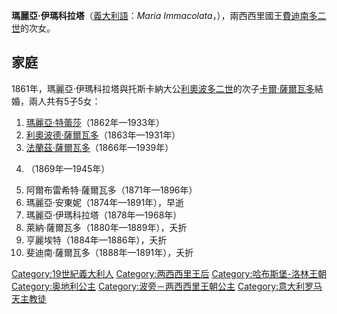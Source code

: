 {{Unreferenced|time=2020-10-13T08:17:57+00:00}}
{{Infobox royalty
| name         = 瑪麗亞·伊瑪科拉塔
| image        = Princess Maria Immaculata of the Two Sicilies.jpg
| birth_date   = {{birth date|1844|4|14|df=y}}
| birth_place  = [[那不勒斯|那不勒斯]]
| death_date   = {{death date and age|1899|2|18|1844|4|14|df=y}}
| death_place  = [[維也納|維也納]]
| burial_place = [[皇家墓穴_(維也納)|維也納皇家墓穴]]
| house        = [[波旁-兩西西里王朝|波旁-兩西西里王朝]]
| father       = [[費迪南多二世_(兩西西里)|費迪南多二世]]
| mother       = [[奧地利的瑪麗亞·特蕾莎_(1816-1867)|奧地利的瑪麗亞·特蕾莎]]
| religion     = [[羅馬天主教|羅馬天主教]]
}}

'''瑪麗亞·伊瑪科拉塔'''（[[義大利語|義大利語]]：''Maria Immacolata''，{{bd|1844年|4月14日|1899年|2月18日}}），兩西西里國王[[費迪南多二世_(兩西西里)|費迪南多二世]]的次女。

== 家庭 ==
1861年，瑪麗亞·伊瑪科拉塔與托斯卡納大公[[利奧波多二世_(托斯卡納)|利奧波多二世]]的次子[[卡爾·薩爾瓦多_(奧地利-托斯卡納)|卡爾·薩爾瓦多]]結婚，兩人共有5子5女：
# [[瑪麗亞·特蕾莎_(奧地利-托斯卡納)|瑪麗亞·特蕾莎]]（1862年—1933年）
# [[利奧波德·薩爾瓦多_(奧地利-托斯卡納)|利奧波德·薩爾瓦多]]（1863年—1931年）
# [[法蘭茲·薩爾瓦多_(奧地利-托斯卡納)|法蘭茲·薩爾瓦多]]（1866年—1939年）
# {{le|卡羅琳·瑪麗亞 (奧地利-托斯卡納)|Archduchess Karoline Marie of Austria|卡羅琳·瑪麗亞}}（1869年—1945年）
# 阿爾布雷希特·薩爾瓦多（1871年—1896年）
# 瑪麗亞·安東妮（1874年—1891年），早逝
# 瑪麗亞·伊瑪科拉塔（1878年—1968年）
# 萊納·薩爾瓦多（1880年—1889年），夭折
# 亨麗埃特（1884年—1886年），夭折
# 斐迪南·薩爾瓦多（1888年—1891年），夭折

[[Category:19世紀義大利人|Category:19世紀義大利人]]
[[Category:两西西里王后|Category:两西西里王后]]
[[Category:哈布斯堡-洛林王朝|Category:哈布斯堡-洛林王朝]]
[[Category:奥地利公主|Category:奥地利公主]]
[[Category:波旁－两西西里王朝公主|Category:波旁－两西西里王朝公主]]
[[Category:意大利罗马天主教徒|Category:意大利罗马天主教徒]]